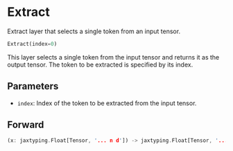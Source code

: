 
# Extract

Extract layer that selects a single token from an input tensor.

```python copy
Extract(index=0)
```

This layer selects a single token from the input tensor and returns it
as the output tensor. The token to be extracted is specified by its index.

## Parameters

- `index`: Index of the token to be extracted from the input tensor.

## Forward
```rust
(x: jaxtyping.Float[Tensor, '... n d']) -> jaxtyping.Float[Tensor, '... d']
```
